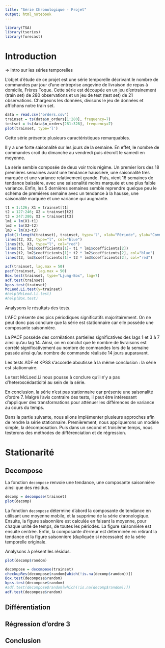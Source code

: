 ```yaml
---
title: "Série Chronologique - Projet"
output: html_notebook
---
```

```r
library(TSA)
library(tseries)
library(forecast)
```

# Introduction

=> Intro sur les séries temporelles

L'objet d'étude de ce projet est une série temporelle décrivant le nombre de commandes par jour d'une entreprise angevine de livraison de repas à domicile, Frères Toque. Cette série est découpée en un jeu d'entrainement (train set) de 280 observations et un jeu de test (test set) de 21 observations. Chargeons les données, divisons le jeu de données et affichons notre train set.

```r
data = read.csv('orders.csv')
trainset = ts(data$n_orders[1:280], frequency=7)
testset = ts(data$n_orders[281:328], frequency=7)
plot(trainset, type='l')
```
Cette série présente plusieurs caractéristiques remarquables.

Il y a une forte saisonalité sur les jours de la semaine. En effet, le nombre de commandes croit du dimanche au vendredi puis décroît le samedi en moyenne.

La série semble composée de deux voir trois régime. Un premier lors des 18 premières semaines avant une tendance haussière, une saisonalité très marquée et une variance relativement grande. Puis, vient 16 semaines de tendance baissière, avec une saisonalité moins marquée et une plus faible variance. Enfin, les 5 dernières semaines semble reprendre quelque peu le schéma de premières semaine avec un tendance à la hausse, une saisonalité marquée et une variance qui augmante.

```r
t1 = 1:126; X1 = trainset[t1]
t2 = 127:246; X2 = trainset[t2]
t3 = 247:280; X3 = trainset[t3]
lm1 = lm(X1~t1)
lm2 = lm(X2~t2)
lm3 = lm(X3~t3)
plot(1:length(trainset), trainset, type='l', xlab="Période", ylab="Commandes")
lines(t2, X2, type="l", col="blue")
lines(t3, X3, type="l", col="red")
lines(t1, lm1$coefficients[1]+ t1 * lm1$coefficients[2])
lines(t2, lm2$coefficients[1]+ t2 * lm2$coefficients[2], col="blue")
lines(t3, lm3$coefficients[1]+ t3 * lm3$coefficients[2], col="red")
```
```r
acf(trainset, lag.max = 50)
pacf(trainset, lag.max = 50)
Box.test(trainset, type="Ljung-Box", lag=7)
adf.test(trainset)
kpss.test(trainset)
McLeod.Li.test(y=trainset)
#help(McLeod.Li.test)
#help(Box.test)
```
Analysons le résultats des tests.

L'AFC présente des pics périodiques significatifs majoritairement. On ne peut donc pas conclure que la série est stationnaire car elle possède une composante saisonnière.

La PACF possède des corrélations partielles significatives des lags 1 et 3 à 7 ainsi qu'au lag 14. Ainsi, on en conclut que le nombre de livraisons est corrélé significativement au nombre de commandes lors de la semaine passée ainsi qu'au nombre de commande réalisée 14 jours auparavant.

Les tests ADF et KPSS s'accorde aboutisse à la même conclusion : la série est stationnaire.

Le test McLoed.Li nous pousse à conclure qu'il n'y a pas d'heteroscédasticité au sein de la série.

En conclusion, la série n'est pas stationnaire car présente une saisonalité d'ordre 7. Malgré l'avis contraire des tests, il peut être intéressant d'appliquer des transformations pour atténuer les différences de variance au cours du temps.

Dans la partie suivante, nous allons implémenter plusieurs approches afin de rendre la série stationnaire. Premièrement, nous appliquerons un modèle simple, la décomposation. Puis dans un second et troisième temps, nous testerons des méthodes de différenciation et de régression.

# Stationarité

## Decompose

La fonction `decompose` renvoie une tendance, une composante saisonnière ainsi que des résidus. 

```r
decomp = decompose(trainset)
plot(decomp)
```
La fonction `decompose` détermine d'abord la composante de tendance en utilisant une moyenne mobile, et la supprime de la série chronologique. Ensuite, la figure saisonnière est calculée en faisant la moyenne, pour chaque unité de temps, de toutes les périodes. La figure saisonnière est ensuite centrée. Enfin, la composante d'erreur est déterminée en retirant la tendance et la figure saisonnière (dupliquée si nécessaire) de la série temporelle originale.

Analysons à présent les résidus.

```r
plot(decomp$random)

```

```r
decompose = decompose(trainset)
checkupRes(decompose$random[which(!is.na(decomp$random))])
Box.test(decompose$random)
kpss.test(decompose$random)
#adf.test(decompose$random[which(!is.na(decomp$random))])
adf.test(decompose$random)
```

## Différentiation

## Régression d'ordre 3

## Conclusion
